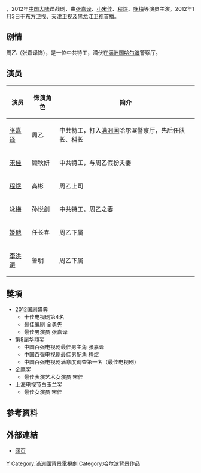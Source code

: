 {{otheruses|悬崖}}
{{电视节目信息框
| 名稱 = 悬崖
| 原名 = The Brink
| 圖片 = 
| 圖說 = 
| 分類 = 
| 原創者 = 
| 編劇 = [[全勇先|全勇先]]
| 導演 = [[刘进_(导演)|刘进]]
| 演出 = [[张嘉译|张嘉译]]，[[小宋佳|小宋佳]]，[[程煜|程煜]]，[[咏梅|咏梅]]
| 主題曲 = 
| 插曲 = 
| 片尾曲 = 
| 國家 = {{CHNML}}
| 語言 = [[汉语普通话|汉语普通话]]
| 原集數 = 
| 每集列表 = 
| 製片人 = 
| 執行製片 = 
| 制作公司 = 
| 拍攝地 = 
| 攝像 = 
| 每集長 = 
| 首播国家 = {{CHNML}}
| 电视网 = 
| 視頻制式 = 
| 音頻制式 = 
| 開始 = 
| 結束 = 
| 先於 = 
| 後於 = 电影《[[悬崖之上|悬崖之上]]》
| 相關劇集 = 
| 制作年份 = 2012
}}
{{engname|《悬崖》|'''''The Brink'''''}}，2012年[[中国大陆|中国大陆]]谍战剧，由[[张嘉译|张嘉译]]、[[小宋佳|小宋佳]]、[[程煜|程煜]]、[[咏梅|咏梅]]等演员主演。2012年1月3日于[[东方卫视|东方卫视]]、[[天津卫视|天津卫视]]及[[黑龙江卫视|黑龙江卫视]]首播。 

==剧情==
周乙（张嘉译饰），是一位中共特工，潜伏在[[满洲国|满洲国]][[哈尔滨|哈尔滨]]警察厅。

==演员==
{| class="wikitable"
|-
! 演员 !! 饰演角色 !!简介
|-
| [[张嘉译|张嘉译]] || 周乙 || 中共特工，打入[[满洲国|满洲国]]哈尔滨警察厅，先后任队长、科长
|-
| [[宋佳|宋佳]] || 顾秋妍|| 中共特工，与周乙假扮夫妻
|-
| [[程煜|程煜]] || 高彬|| 周乙上司
|-
| [[咏梅|咏梅]] || 孙悦剑|| 中共特工，周乙之妻
|-
|[[姬他|姬他]]|| 任长春|| 周乙下属
|-
|[[李洪涛|李洪涛]]|| 鲁明|| 周乙下属
|}

==獎項==
*[[2012国剧盛典|2012国剧盛典]]
**十佳电视剧第4名
**最佳编剧 全勇先
**最佳男演员 张嘉译
*[[第8届华鼎奖|第8届华鼎奖]]
**中国百强电视剧最佳男主角 张嘉译
**中国百强电视剧最佳男配角 程煜
**中国百强电视剧满意度调查第一名（最佳电视剧）
*[[金鹰奖|金鹰奖]]
**最佳表演艺术女演员 宋佳
*[[上海电视节白玉兰奖|上海电视节白玉兰奖]]
**最佳女演员 宋佳

== 参考资料 ==
{{Reflist}}

== 外部連結 ==
*[http://ent.sina.com.cn/f/v/xuanya 网页] {{Wayback|url=http://ent.sina.com.cn/f/v/xuanya |date=20130514050427 }}

{{东方卫视电视剧}}

[[Category:2012年中國電視劇集|Y]]
[[Category:滿洲國背景電視劇|Category:滿洲國背景電視劇]]
[[Category:哈尔滨背景作品|Category:哈尔滨背景作品]]